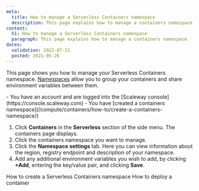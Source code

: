 ```yaml
---
meta:
  title: How to manage a Serverless Containers namespace
  description: This page explains how to manage a containers namespace
content:
  h1: How to manage a Serverless Containers namespace
  paragraph: This page explains how to manage a containers namespace
dates:
  validation: 2022-07-21
  posted: 2021-05-26
---
```


This page shows you how to manage your Serverless Containers namespace. [Namespaces](/network/dns-cloud/concepts/#dns-namespace) allow you to group your containers and share environment variables between them.

<Macro id="iam-requirements" />

<Message type="requirement">
  - You have an account and are logged into the [Scaleway console](https://console.scaleway.com)
  - You have [created a containers namespace](/compute/containers/how-to/create-a-containers-namespace/)
</Message>

1. Click **Containers** in the **Serverless** section of the side menu. The containers page displays.
2. Click the containers namespace you want to manage. 
3. Click the **Namespace settings** tab. Here you can view information about the region, registry endpoint and description of your namespace.
    <Lightbox src="scaleway-manage-cont-namespace.webp" alt="" />
4. Add any additional environment variables you wish to add, by clicking **+Add**, entering the key/value pair, and clicking **Save**.

<Navigation title="See Also">
  <PreviousButton to="/compute/containers/how-to/create-a-containers-namespace/">How to create a Serverless Containers namespace</PreviousButton>
  <NextButton to="/compute/containers/how-to/deploy-a-container/">How to deploy a container</NextButton>
</Navigation>
